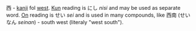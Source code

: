 西 - [[kanji]] fol [[west]]. [[Kun]] reading is にし ''nisi'' and may be used as separate word. [[On]] reading is せい ''sei'' and is used in many compounds, like  西南 (せいなん ''seinan'') - south west (literaly "west south").